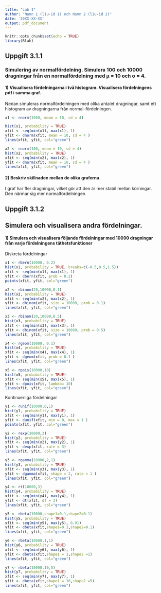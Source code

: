 ```yaml
---
title: "Lab 1"
author: "Namn 1 (liu-id 1) och Namn 2 (liu-id 2)"
date: '20XX-XX-XX'
output: pdf_document
---
```


```r
knitr::opts_chunk$set(echo = TRUE)
library(Rlab)
```

## Uppgift 3.1.1

### Simulering av normalfördelning. Simulera 100 och 10000 dragningar från en normalfördelning med μ = 10 och σ = 4.

#### 1) Visualisera fördelningarna i två histogram. Visualisera fördelningens pdf i samma graf.

Nedan simuleras normalfördelningen med olika antalet dragningar, samt ett histogram av dragningarna från normal-fördelningen.

```r
x1 <- rnorm(1000, mean = 10, sd = 4)

hist(x1, probability = TRUE)
xfit <- seq(min(x1), max(x1), 1)
yfit <- dnorm(xfit, mean = 10, sd = 4 )
lines(xfit, yfit, col="green")

x2 <- rnorm(100, mean = 10, sd = 4)
hist(x2, probability = TRUE)
xfit <- seq(min(x2), max(x2), 1)
yfit <- dnorm(xfit, mean = 10, sd = 4 )
lines(xfit, yfit, col="green")

```

#### 2) Beskriv skillnaden mellan de olika graferna.

I graf har fler dragningar, vilket gör att den är mer stabil mellan körningar. Den närmar sig mer normalfördelningen.

## Uppgift 3.1.2

## Simulera och visualisera andra fördelningar.

#### 1) Simulera och visualisera följande fördelningar med 10000 dragningar från varje fördelningens täthetsfunktioner

Diskreta fördelningar

```r
x1 <- rbern(10000, 0.2)
hist(x1, probability = TRUE, breaks=c(-0.5,0.5,1.5))
xfit <- seq(min(x1), max(x1), 1)
yfit <- dbern(xfit, prob = 0.2)
points(xfit, yfit, col="green")

x2 <- rbinom(20,10000,0.1)
hist(x2, probability = TRUE)
xfit <- seq(min(x2), max(x2), 1)
yfit <- dbinom(xfit, size = 10000, prob = 0.1)
lines(xfit, yfit, col="green")

x3 <- rbinom(20,10000,0.5)
hist(x3, probability = TRUE)
xfit <- seq(min(x3), max(x3), 1)
yfit <- dbinom(xfit, size = 10000, prob = 0.5)
lines(xfit, yfit, col="green")

x4 <- rgeom(10000, 0.1)
hist(x4, probability = TRUE)
xfit <- seq(min(x4), max(x4), 1)
yfit <- dgeom(xfit, prob = 0.1 )
lines(xfit, yfit, col="green")

x5 <- rpois(10000,10)
hist(x5, probability = TRUE)
xfit <- seq(min(x5), max(x5), 1)
yfit <- dpois(xfit, lambda= 10)
lines(xfit, yfit, col="green")
```

Kontinuerliga fördelningar

```r
y1 <- runif(10000,0,1)
hist(y1, probability = TRUE)
xfit <- seq(min(y1), max(y1), 1)
yfit <- dunif(xfit, min = 0, max = 1 )
points(xfit, yfit, col="green")

y2 <- rexp(10000,3)
hist(y2, probability = TRUE)
xfit <- seq(min(y2), max(y2), 1)
yfit <- dexp(xfit, rate = 3)
lines(xfit, yfit, col="green")

y3 <- rgamma(10000,2,1)
hist(y3, probability = TRUE)
xfit <- seq(min(y3), max(y3), 1)
yfit <- dgamma(xfit, shape = 2, rate = 1 )
lines(xfit, yfit, col="green")

y4 <- rt(10000,3)
hist(y4, probability = TRUE)
xfit <- seq(min(y4), max(y4), 1)
yfit <- dt(xfit, df = 3)
lines(xfit, yfit, col="green")

y5 <- rbeta(10000,shape1=0.1,shape2=0.1)
hist(y5, probability = TRUE)
xfit <- seq(min(y5), max(y5), 0.01)
yfit <- dbeta(xfit,shape1=0.1,shape2=0.1)
lines(xfit, yfit, col="green")

y6 <- rbeta(10000,1,1)
hist(y6, probability = TRUE)
xfit <- seq(min(y6), max(y6), 1)
yfit <- dbeta(xfit,shape1 = 1,shape2 =1)
lines(xfit, yfit, col="green")

y7 <- rbeta(10000,10,5)
hist(y7, probability = TRUE)
xfit <- seq(min(y7), max(y7), 1)
yfit <- dbeta(xfit,shape1 = 10,shape2 =5)
lines(xfit, yfit, col="green")

```

